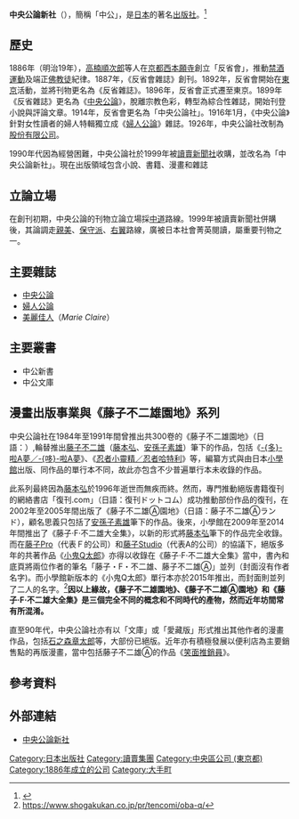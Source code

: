 '''中央公論新社'''（{{jpn|j=中央公論新社|hg=ちゅうおうこうろんしゃ|rm=Chūōkōron-shinsha}}），簡稱「中公」，是[[日本|日本]]的著名[[出版社|出版社]]。<ref>{{cite news|url=http://search.japantimes.co.jp/cgi-bin/nn19981102a3.html|title=Yomiuri Shimbun on verge of absorbing Chuokoron|newspaper=[[The_Japan_Times|The Japan Times]]|date=1999-11-08|access-date=2007-06-20}}</ref>

==歷史==
1886年（明治19年），[[高楠順次郎|高楠順次郎]]等人在[[京都|京都]][[西本願寺|西本願寺]]創立「反省會」，推動[[禁酒運動|禁酒運動]]及端正[[佛教徒|佛教徒]]紀律。1887年，《反省會雜誌》創刊。1892年，反省會開始在[[東京|東京]]活動，並將刊物更名為《反省雜誌》。1896年，反省會正式遷至東京。1899年《反省雜誌》更名為《[[中央公論|中央公論]]》，脫離宗教色彩，轉型為綜合性雜誌，開始刊登小說與評論文章。1914年，反省會更名為「中央公論社」。1916年1月，《中央公論》針對女性讀者的婦人特輯獨立成《[[婦人公論|婦人公論]]》雜誌。1926年，中央公論社改制為[[股份有限公司|股份有限公司]]。

1990年代因為經營困難，中央公論社於1999年被[[讀賣新聞社|讀賣新聞社]]收購，並改名為「中央公論新社」。現在出版領域包含小說、書籍、漫畫和雜誌

== 立論立場 ==
在創刊初期，中央公論的刊物立論立場採[[中道|中道]]路線。1999年被讀賣新聞社併購後，其論調走[[親美|親美]]、[[保守派|保守派]]、[[右翼|右翼]]路線，廣被日本社會菁英閱讀，屬重要刊物之一。

== 主要雜誌 ==

* [[中央公論|中央公論]]
* [[婦人公論|婦人公論]]
* [[美麗佳人|美麗佳人]]（''Marie Claire''）

== 主要叢書 ==
* 中公新書
* 中公文庫

==漫畫出版事業與《藤子不二雄園地》系列==

中央公論社在1984年至1991年間曾推出共300卷的《藤子不二雄園地》（日語：{{ill|藤子不二雄ランド|ja|藤子不二雄ランド}}）,輪替推出[[藤子不二雄|藤子不二雄]]（[[藤本弘|藤本弘]]、[[安孫子素雄|安孫子素雄]]）筆下的作品，包括《[[多啦A夢|-{多}-啦A夢／-{哆}-啦A夢]]》、《[[忍者小靈精|忍者小靈精／忍者哈特利]]》等，編纂方式與由日本[[小學館|小學館]]出版、同作品的單行本不同，故此亦包含不少普遍單行本未收錄的作品。

此系列最終因為[[藤本弘|藤本弘]]於1996年逝世而無疾而終。然而，專門推動絕版書籍復刊的網絡書店「復刊.com」（日語：復刊ドットコム）成功推動部份作品的復刊，在2002年至2005年間出版了《藤子不二雄Ⓐ園地》（日語：藤子不二雄Ⓐランド），顧名思義只包括了[[安孫子素雄|安孫子素雄]]筆下的作品。後來，小學館在2009年至2014年間推出了《藤子·F·不二雄大全集》，以新的形式將[[藤本弘|藤本弘]]筆下的作品完全收錄。而在[[藤子·F·不二雄創作公司|藤子Pro]]（代表Ｆ的公司）和[[藤子スタジオ|藤子Studio]]（代表A的公司）的協議下，絕版多年的共著作品《[[小鬼Q太郎|小鬼Q太郎]]》亦得以收錄在《藤子·F·不二雄大全集》當中，書內和底頁將兩位作者的筆名「藤子・F・不二雄、藤子不二雄Ⓐ」並列（封面沒有作者名字)。而小學館新版本的《小鬼Q太郎》單行本亦於2015年推出，而封面則並列了二人的名字。<ref>https://www.shogakukan.co.jp/pr/tencomi/oba-q/</ref>'''因以上緣故，《藤子不二雄園地》、《藤子不二雄Ⓐ園地》和《藤子·F·不二雄大全集》是三個完全不同的概念和不同時代的產物，然而近年坊間常有所混淆。'''

直至90年代，中央公論社亦有以「文庫」或「愛藏版」形式推出其他作者的漫畫作品，包括[[石之森章太郎|石之森章太郎]]等，大部份已絕版。近年亦有積極發展以便利店為主要銷售點的再版漫畫，當中包括藤子不二雄Ⓐ的作品《[[笑面推銷員|笑面推銷員]]》。

== 參考資料 ==
{{reflist}}

== 外部連結 ==
*[http://www.chuko.co.jp/ 中央公論新社] {{Wayback|url=http://www.chuko.co.jp/ |date=20210212233257 }}{{ja}}

{{Authority control}}
{{DEFAULTSORT:Chuuoukouronsha}}
[[Category:日本出版社|Category:日本出版社]]
[[Category:讀賣集團|Category:讀賣集團]]
[[Category:中央區公司_(東京都)|Category:中央區公司 (東京都)]]
[[Category:1886年成立的公司|Category:1886年成立的公司]]
[[Category:大手町|Category:大手町]]